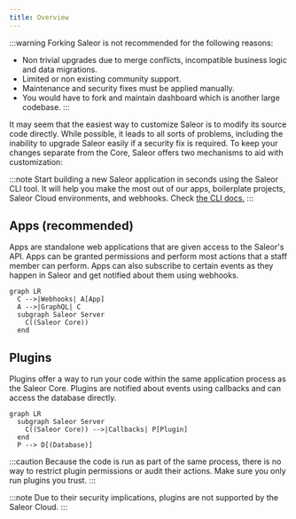 ```yaml
---
title: Overview
---
```


:::warning
Forking Saleor is not recommended for the following reasons:

- Non trivial upgrades due to merge conflicts, incompatible business logic and data migrations.
- Limited or non existing community support.
- Maintenance and security fixes must be applied manually.
- You would have to fork and maintain dashboard which is another large codebase.
:::

It may seem that the easiest way to customize Saleor is to modify its source code directly. While possible, it leads to all sorts of problems, including the inability to upgrade Saleor easily if a security fix is required. To keep your changes separate from the Core, Saleor offers two mechanisms to aid with customization:

:::note
Start building a new Saleor application in seconds using the Saleor CLI tool. It will help you make the most out of our apps, boilerplate projects, Saleor Cloud environments, and webhooks. Check [the CLI docs.](/cli.mdx)
:::

## Apps (recommended)

Apps are standalone web applications that are given access to the Saleor's API. Apps can be granted permissions and perform most actions that a staff member can perform. Apps can also subscribe to certain events as they happen in Saleor and get notified about them using webhooks.

```mermaid
graph LR
  C -->|Webhooks| A[App]
  A -->|GraphQL| C
  subgraph Saleor Server
    C((Saleor Core))
  end
```

## Plugins

Plugins offer a way to run your code within the same application process as the Saleor Core. Plugins are notified about events using callbacks and can access the database directly.

```mermaid
graph LR
  subgraph Saleor Server
    C((Saleor Core)) -->|Callbacks| P[Plugin]
  end
  P --> D[(Database)]
```

:::caution
Because the code is run as part of the same process, there is no way to restrict plugin permissions or audit their actions. Make sure you only run plugins you trust.
:::

:::note
Due to their security implications, plugins are not supported by the Saleor Cloud.
:::
